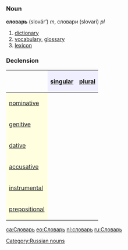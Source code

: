 =={{ru}}==
[[Category:Russian nouns]]
===Noun===
'''словарь''' (slovár’) ''m'', словари (slovarí) ''pl''

# [[dictionary]]
# [[vocabulary]], [[glossary]]
# [[lexicon]]

===Declension===
{| border="1" cellpadding="4" cellspacing="0"
!
! style="background-color: #EFEFFF" align="center"|[[singular]]
! style="background-color: #EFEFFF" align="center"|[[plural]]
|-
! style="background-color: #FFFFE0" align="left"|[[nominative case|nominative]]
| align="center"|{{Unicode|слова́рь}}
| align="center"|{{Unicode|словари́}}
|-
! style="background-color: #FFFFE0" align="left"|[[genitive case|genitive]]
| align="center"|{{Unicode|словаря́}}
| align="center"|{{Unicode|словаре́й}}
|-
! style="background-color: #FFFFE0" align="left"|[[dative case|dative]]
| align="center"|{{Unicode|словарю́}}
| align="center"|{{Unicode|словаря́м}}
|-
! style="background-color: #FFFFE0" align="left"|[[accusative case|accusative]]
| align="center"|{{Unicode|слова́рь}}
| align="center"|{{Unicode|словари́}}
|-
! style="background-color: #FFFFE0" align="left"|[[instrumental case|instrumental]]
| align="center"|{{Unicode|словарём}}
| align="center"|{{Unicode|словаря́ми}}
|-
! style="background-color: #FFFFE0" align="left"|[[prepositional case|prepositional]]
| align="center"|{{Unicode|о словаре́}}
| align="center"|{{Unicode|о словаря́х}}
|}

[[ca:Словарь]]
[[eo:Словарь]]
[[nl:словарь]]
[[ru:Словарь]]